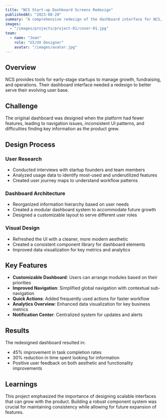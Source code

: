 ```yaml
---
title: "NCS Start-up Dashboard Screens Redesign"
publishedAt: "2023-08-20"
summary: "A comprehensive redesign of the dashboard interface for NCS, a platform serving early-stage startups."
images:
  - "/images/projects/project-01/cover-01.jpg"
team:
  - name: "Joan"
    role: "UI/UX Designer"
    avatar: "/images/avatar.jpg"
---
```


## Overview

NCS provides tools for early-stage startups to manage growth, fundraising, and operations. Their dashboard interface needed a redesign to better serve their evolving user base.

## Challenge

The original dashboard was designed when the platform had fewer features, leading to navigation issues, inconsistent UI patterns, and difficulties finding key information as the product grew.

## Design Process

### User Research
- Conducted interviews with startup founders and team members
- Analyzed usage data to identify most-used and underutilized features
- Created user journey maps to understand workflow patterns

### Dashboard Architecture
- Reorganized information hierarchy based on user needs
- Created a modular dashboard system to accommodate future growth
- Designed a customizable layout to serve different user roles

### Visual Design
- Refreshed the UI with a cleaner, more modern aesthetic
- Created a consistent component library for dashboard elements
- Improved data visualization for key metrics and analytics

## Key Features

- **Customizable Dashboard**: Users can arrange modules based on their priorities
- **Improved Navigation**: Simplified global navigation with contextual sub-navigation
- **Quick Actions**: Added frequently used actions for faster workflow
- **Analytics Overview**: Enhanced data visualization for key business metrics
- **Notification Center**: Centralized system for updates and alerts

## Results

The redesigned dashboard resulted in:
- 45% improvement in task completion rates
- 30% reduction in time spent looking for information
- Positive user feedback on both aesthetic and functionality improvements

## Learnings

This project emphasized the importance of designing scalable interfaces that can grow with the product. Building a robust component system was crucial for maintaining consistency while allowing for future expansion of features.